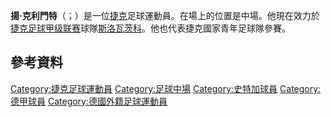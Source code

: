 {{blpunsourced|time=2015-06-05T02:06:49+00:00}}
{{noteTA
|G1=Football
|G2=uefa
}}

'''揚·克利門特'''（{{lang-cz|Jan Kliment}}；{{bd|1993年|9月1日}}）是一位[[捷克|捷克]]足球運動員。在場上的位置是中場。他現在效力於[[捷克足球甲级联赛|捷克足球甲级联赛]]球隊[[斯洛瓦茨科足球俱樂部|斯洛瓦茨科]]。他也代表捷克國家青年足球隊參賽。

==參考資料==
{{Reflist}}

{{DEFAULTSORT:Kliment, Jan}}
[[Category:捷克足球運動員|Category:捷克足球運動員]]
[[Category:足球中場|Category:足球中場]]
[[Category:史特加球員|Category:史特加球員]]
[[Category:德甲球員|Category:德甲球員]]
[[Category:德國外籍足球運動員|Category:德國外籍足球運動員]]
{{czech-bio-stub}}